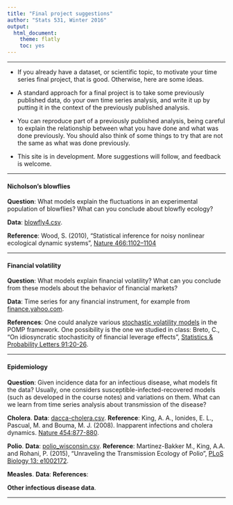 ```yaml
---
title: "Final project suggestions"
author: "Stats 531, Winter 2016"
output:
  html_document:
    theme: flatly
    toc: yes
---
```


\newcommand\prob{\mathbb{P}}
\newcommand\E{\mathbb{E}}
\newcommand\var{\mathrm{Var}}
\newcommand\cov{\mathrm{Cov}}

-----------

* If you already have a dataset, or scientific topic, to motivate your time series final project, that is good. Otherwise, here are some ideas.

* A standard approach for a final project is to take some previously published data, do your own time series analysis, and write it up by putting it in the context of the previously published analysis.

* You can reproduce part of a previously published analysis, being careful to explain the relationship between what you have done and what was done previously. You should also think of some things to try that are not the same as what was done previously.

* This site is in development. More suggestions will follow, and feedback is welcome.

------------------

#### Nicholson's blowflies

<b>Question</b>: What models explain the fluctuations in an experimental population of blowflies? What can you conclude about blowfly ecology?

<b>Data</b>: [blowfly4.csv](blowfly4.csv).

<b>Reference</b>:  Wood, S. (2010), "Statistical inference for noisy nonlinear ecological dynamic systems",  [Nature 466:1102–1104](http://www.nature.com/nature/journal/v466/n7310/abs/nature09319.html)

------------

#### Financial volatility

<b>Question</b>: What models explain financial volatility? What can you conclude from these models about the behavior of financial markets?

<b>Data</b>: Time series for any financial instrument, for example from [finance.yahoo.com](http://finance.yahoo.com/q/hp?s=GOOG).

<b>References</b>: One could analyze various [stochastic volatility models](https://en.wikipedia.org/wiki/Stochastic_volatility) in the POMP framework. One possibility is the one we studied in class: Breto, C.,  "On idiosyncratic stochasticity of financial leverage effects", [Statistics & Probability Letters 91:20-26](http://dx.doi.org/10.1016/j.spl.2014.04.003). 

---------------

#### Epidemiology

<b>Question</b>: Given incidence data for an infectious disease, what models fit the data? Usually, one considers susceptible-infected-recovered models (such as developed in the course notes) and variations on them. What can we learn from time series analysis about transmission of the disease? 

<b>Cholera</b>. <b>Data</b>: [dacca-cholera.csv](dacca-cholera.csv). <b>Reference</b>: King, A. A., Ionides, E. L., Pascual, M. and Bouma, M. J. (2008). Inapparent infections and cholera dynamics. [Nature 454:877-880](http://dx.doi.org/10.1038/nature07084).

<b>Polio</b>. <b>Data</b>: [polio_wisconsin.csv](polio_wisconsin.csv). <b>Reference</b>: Martinez-Bakker M., King, A.A. and Rohani, P. (2015), "Unraveling the Transmission Ecology of Polio", [PLoS Biology 13: e1002172](http://dx.doi.org/10.1371/journal.pbio.1002172).

<b>Measles</b>. <b>Data</b>: <b>References</b>:

<b>Other infectious disease data</b>.

----------------------
